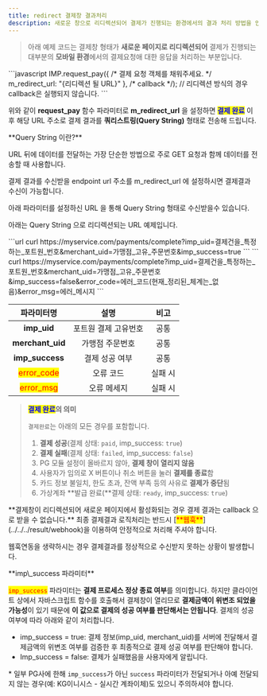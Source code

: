 ```yaml
---
title: redirect 결제창 결과처리
description: 새로운 창으로 리디렉션되어 결제가 진행되는 환경에서의 결과 처리 방법을 안내합니다.
---
```



> 아래 예제 코드는 결제창 형태가 **새로운 페이지로 리디렉션되어** 결제가 진행되는 대부분의 **모바일 환경**에서의 결제요청애 대한 응답을 처리하는 부분입니다.

<ContentRef slug="/ko////tip/redirect" />

<Tabs>
<Tab title="JavaScript">
```javascript
IMP.request_pay({
  /* 결제 요청 객체를 채워주세요. */
  m_redirect_url: "{리디렉션 될 URL}"
}, /* callback */); // 리디렉션 방식의 경우 callback은 실행되지 않습니다.
```

</Tab>
</Tabs>

위와 같이 **request_pay** 함수 파라미터로 **m_redirect_url** 을 설정하면 <mark style="color:blue;">**결제 완료**</mark> 이후 해당 URL 주소로 결제 결과를 **쿼리스트링(Query String)** 형태로 전송해 드립니다.

<Hint style="info">
**Query String 이란?**

URL 뒤에 데이터를 전달하는 가장 단순한 방법으로 주로 GET 요청과 함께 데이터를 전송할 때 사용합니다.

</Hint>

결제 결과를 수신받을 endpoint url 주소를 m_redirect_url 에 설정하시면 결제결과 수신이 가능합니다.

아래 파라미터를 설정하신 URL 을 통해 Query String 형태로 수신받을수 있습니다.

아래는 Query String 으로 리디렉션되는 URL 예제입니다.

<Tabs>
<Tab title="결제완료/가상계좌 발급완료">
```url
curl https://myservice.com/payments/complete?imp_uid=결제건을_특정하는_포트원_번호&merchant_uid=가맹점_고유_주문번호&imp_success=true
```

</Tab>

<Tab title="결제 실패">
```
curl https://myservice.com/payments/complete?imp_uid=결제건을_특정하는_포트원_번호&merchant_uid=가맹점_고유_주문번호&imp_success=false&error_code=에러_코드(현재_정리된_체계는_없음)&error_msg=에러_메시지
```

</Tab>
</Tabs>

|                 파라미터명                 |         설명         |  비고   |
| :----------------------------------------: | :------------------: | :-----: |
|                **imp_uid**                 | 포트원 결제 고유번호 |  공통   |
|              **merchant_uid**              |   가맹점 주문번호    |  공통   |
|              **imp_success**               |    결제 성공 여부    |  공통   |
| <mark style="color:red;">error_code</mark> |      오류 코드       | 실패 시 |
| <mark style="color:red;">error_msg</mark>  |     오류 메세지      | 실패 시 |

> <mark style="color:blue;">**결제 완료**</mark>**의 의미**
>
> `결제완료`는 아래의 모든 경우를 포함합니다.
>
> 1. **결제 성공**(결제 상태: `paid`, imp_success: `true`)
> 2. **결제 실패**(결제 상태: `failed`, imp_success: `false`)
> 3. PG 모듈 설정이 올바르지 않아, **결제 창이 열리지 않음**
> 4. 사용자가 임의로 X 버튼이나 취소 버튼을 눌러 **결제를 종료**함
> 5. 카드 정보 불일치, 한도 초과, 잔액 부족 등의 사유로 **결제가 중단**됨
> 6. 가상계좌 **발급 완료(**결제 상태: `ready`, imp_success: `true`)

<Hint style="danger">
**결제창이 리디렉션되어 새로운 페이지에서 활성화되는 경우 결제 결과는 callback 으로 받을 수 없습니다.**

</Hint>

<Hint style="danger">
최종 결제결과 로직처리는 반드시 [<mark style="color:red;">**웹훅**</mark>](../../../result/webhook)을 이용하여 안정적으로 처리해 주셔야 합니다.

웹훅연동을 생략하시는 경우 결제결과를 정상적으로 수신받지 못하는 상황이 발생합니다.

</Hint>

<Hint style="warning">
**imp\_success 파라미터**

<mark style="color:red;">`imp_success`</mark> 파라미터는 **결제 프로세스 정상 종료
여부**를 의미합니다. 하지만 클라이언트 상에서 자바스크립트 함수를 호출해서 결제창이
열리므로 **결제금액이 위변조 되었을 가능성**이 있기 때문에 **이 값으로 결제의 성공
여부를 판단해서는 안됩니다**. 결제의 성공 여부에 따라 아래와 같이 처리합니다.

- imp_success = true: 결제 정보(imp_uid, merchant_uid)를 서버에 전달해서 결제금액의 위변조 여부를 검증한 후 최종적으로 결제 성공 여부를 판단해야 합니다.
- Imp_success = false: 결제가 실패했음을 사용자에게 알립니다.

\* 일부 PG사에 한해 `imp_success`가 아닌 `success` 파라미터가 전달되거나 아예 전달되지 않는 경우(예: KG이니시스 - 실시간 계좌이체)도 있으니 주의하셔야 합니다.

</Hint>
